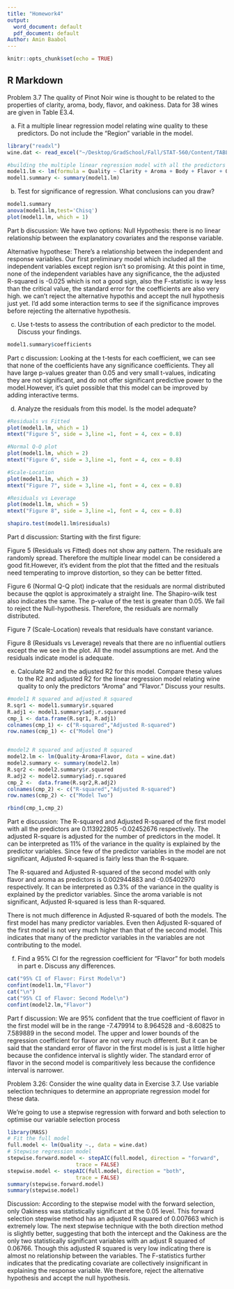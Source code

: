 ```yaml
---
title: "Homework4"
output:
  word_document: default
  pdf_document: default
Author: Amin Baabol
---
```


```r
knitr::opts_chunk$set(echo = TRUE)
```

## R Markdown
Problem 3.7
The quality of Pinot Noir wine is thought to be related to the properties of clarity, aroma, body, flavor, and oakiness. Data for 38 wines are given in Table E3.4.

a)
Fit a multiple linear regression model relating wine quality to these predictors. Do not include the "Region" variable in the model.
```r
library("readxl")
wine.dat <- read_excel("~/Desktop/GradSchool/Fall/STAT-560/Content/TABLEeB4.xls")

#building the multiple linear regression model with all the predictors covariates included except region
model1.lm <- lm(formula = Quality ~ Clarity + Aroma + Body + Flavor + Oakiness, data = wine.dat)
model1.summary <- summary(model1.lm)

```

b) 
Test for significance of regression. What conclusions can you draw?


```r
model1.summary
anova(model1.lm,test='Chisq')
plot(model1.lm, which = 1)


```
Part b discussion:
We have two options:
Null Hypothesis: there is no linear relationship between the explanatory covariates and the response variable.

Alternative hypothese: There's a relationship between the independent and response variables.
Our first preliminary model which included all the independent variables except region isn't so promising. At this point in time, none of the independent variables have any significance, the the adjusted R-squared is -0.025 which is not a good sign, also the F-statistic is way less than the critical value, the standard error for the coefficients are also very high. we can't reject the alternative hypothis and accept the null hypothesis just yet. I'd add some interaction terms to see if the significance improves before rejecting the alternative hypothesis.



c)
Use t-tests to assess the contribution of each predictor to the
model. Discuss your findings.

```r
model1.summary$coefficients

```
Part c discussion:
Looking at the t-tests for each coefficient, we can see that none of the coefficients have any significance  coefficients. They all have large p-values greater than 0.05 and very small t-values, indicating they are not significant, and do not offer significant predictive power to the model.However, it's quiet possible that this model can be improved by adding interactive terms.



d)
Analyze the residuals from this model. Is the model adequate?


```r
#Residuals vs Fitted
plot(model1.lm, which = 1)
mtext("Figure 5", side = 3,line =1, font = 4, cex = 0.8)

#Normal Q-Q plot
plot(model1.lm, which = 2)
mtext("Figure 6", side = 3,line =1, font = 4, cex = 0.8)

#Scale-Location
plot(model1.lm, which = 3)
mtext("Figure 7", side = 3,line =1, font = 4, cex = 0.8)

#Residuals vs Leverage
plot(model1.lm, which = 5)
mtext("Figure 8", side = 3,line =1, font = 4, cex = 0.8)

shapiro.test(model1.lm$residuals)
```
Part d discussion:
Starting with the first figure:

Figure 5 (Residuals vs Fitted) does not show any pattern. The residuals are randomly spread. Therefore the multiple linear model can be considered a good fit.However, it's evident from the plot that the fitted and the resituals need temperating to improve distortion, so they can be better fitted.

Figure 6 (Normal Q-Q plot) indicate that the residuals are normal distributed because the qqplot is approximately a straight line. The Shapiro-wilk test also indicates the same. The p-value of the test is greater than 0.05. We fail to reject the Null-hypothesis. Therefore, the residuals are normally distributed.

Figure 7 (Scale-Location) reveals that residuals have constant variance.

Figure 8 (Residuals vs Leverage) reveals that there are no influential outliers except the we see in the plot.
All the model assumptions are met. And the residuals indicate model is adequate.


e)
Calculate R2 and the adjusted R2 for this model. Compare these values to the R2 and adjusted R2 for the linear regression
model relating wine quality to only the predictors “Aroma” and “Flavor.”
Discuss your results.

```r
#model1 R squared and adjusted R squared
R.sqr1 <- model1.summary$r.squared
R.adj1 <- model1.summary$adj.r.squared
cmp_1 <- data.frame(R.sqr1, R.adj1)
colnames(cmp_1) <- c("R-squared","Adjusted R-squared")
row.names(cmp_1) <- c("Model One")


#model2 R squared and adjusted R squared
model2.lm <- lm(Quality~Aroma+Flavor, data = wine.dat)
model2.summary <- summary(model2.lm)
R.sqr2 <- model2.summary$r.squared
R.adj2 <- model2.summary$adj.r.squared
cmp_2 <-  data.frame(R.sqr2,R.adj2)
colnames(cmp_2) <- c("R-squared","Adjusted R-squared")
row.names(cmp_2) <- c("Model Two")

rbind(cmp_1,cmp_2)
```
Part e discussion:
The R-squared and Adjusted R-squared of the first model with all the predictors are 0.113922805	-0.02452676 respectively. The adjusted R-square is adjusted for the number of predictors in the model. It can be interpreted as 11% of the variance in the quality is explained by the predictor variables. Since few of the predictor variables in the model are not significant, Adjusted R-squared is fairly less than the R-square.


The R-squared and Adjusted R-squared of the second model with only flavor and aroma as predictors is 0.002944883 and	-0.05402970	respectively. It can be interpreted as 0.3% of the variance in the quality is explained by the predictor variables. Since the aroma variable is not significant, Adjusted R-squared is less than R-squared. 

There is not much difference in Adjusted R-squared of both the models. The first model has many predictor variables. Even then Adjusted R-squared of the first model is not very much higher than that of the second model. This indicates that many of the predictor variables in the variables are not contributing to the model.


f)
Find a 95% CI for the regression coefficient for “Flavor” for both
models in part e. Discuss any differences.

```r

cat("95% CI of Flavor: First Model\n")
confint(model1.lm,"Flavor") 
cat("\n")
cat("95% CI of Flavor: Second Model\n")
confint(model2.lm,"Flavor")
```

Part f discussion:
We are 95% confident that the true coefficient of flavor in the first model will be in the range -7.479914 to 8.964528 and -8.60825 to 7.589889 in the second model. The upper and lower bounds of the regression coefficient for flavor are not very much different. But it can be said that the standard error of flavor in the first model is is just a little higher because the confidence interval is slightly wider. The standard error of flavor in the second model is comparitively less because the confidence interval is narrower.


Problem 3.26:
Consider the wine quality data in Exercise 3.7. Use variable selection
techniques to determine an appropriate regression model for these
data.

We're going to use a stepwise regression with forward and both selection to optimise our variable selection process
```r
library(MASS)
# Fit the full model 
full.model <- lm(Quality ~., data = wine.dat)
# Stepwise regression model
stepwise.forward.model <- stepAIC(full.model, direction = "forward", 
                      trace = FALSE)
stepwise.model <- stepAIC(full.model, direction = "both", 
                      trace = FALSE)
summary(stepwise.forward.model)
summary(stepwise.model)


```

Discussion:
According to the stepwise model with the forward selection, only Oakiness was statistically significant at the 0.05 level. This forward selection stepwise method has an adjusted R squared of 0.007663 which is extremely low. The next stepwise technique with the both direction method is slightly better, suggesting that both the intercept and the Oakiness are the only two statistically significant variables with an adjust R squared of 0.06766. Though this adjusted R squared is very low indicating there is almost no relationship between the variables. The F-statistics further indicates that the predicating covariate are collectively insignificant in explaining the response variable. We therefore, reject the alternative hypothesis and accept the null hypothesis.
